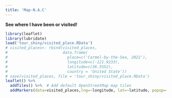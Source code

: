 ```yaml
---
title: 'Map-N.A.C'
---
```


**See where I have been or visited!**

<!-- <iframe src="https://allenansa.shinyapps.io/tour_shiny/" width="1100" height='900' frameBorder="0"> -->
<!-- </iframe> -->

```r
library(leaflet)
library(lubridate)
load('tour_shiny/visited_place.RData')
# visited_places<- rbind(visited_places,
#                        data.frame(
#                          place=c('Carmel-by-the-Sea, 2022'),
#                          longitude=c(-121.9233),
#                          latitude=c(36.5552),
#                          country = 'United State'))
# save(visited_places, file = 'tour_shiny/visited_place.RData')
leaflet() %>%
  addTiles() %>%  # Add default OpenStreetMap map tiles
  addMarkers(data=visited_places,lng=~longitude, lat=~latitude, popup=~place,icon=~icons(iconWidth=.1,iconHeight=.2),clusterOptions = markerClusterOptions()) 

```




